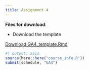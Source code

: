 ```yaml
---
title: Assignment 4
---
```


**Files for download**:

* Download the template

::: {.callout appearance="minimal"}
<i class="bi bi-download"></i> [Download GA4_template.Rmd](assignment_data/GA4_template.Rmd){download="GA4_template.qmd"}
:::


```r
#| output: asis
source(here::here("course_info.R"))
submit(schedule, "GA4")
```
